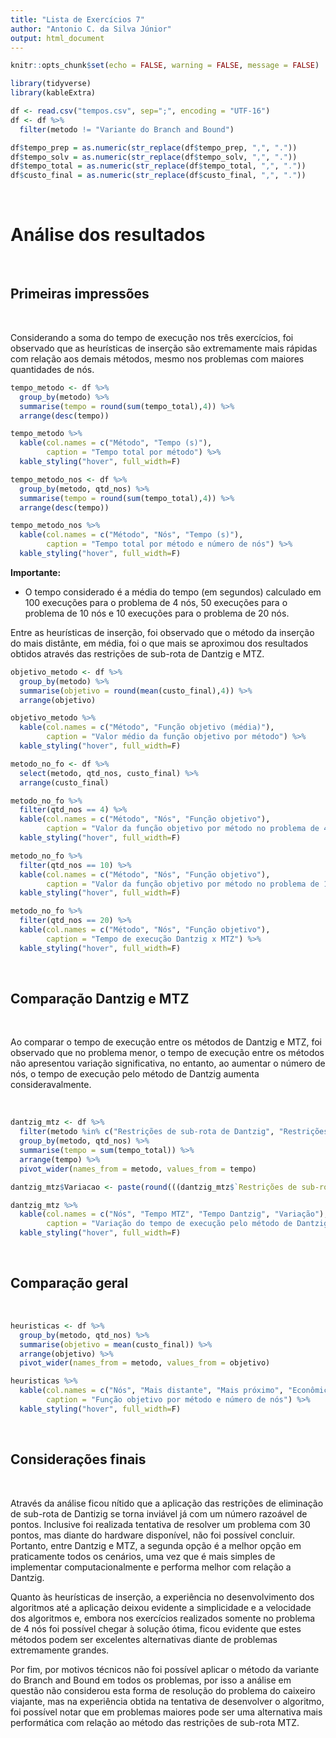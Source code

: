 ```yaml
---
title: "Lista de Exercícios 7"
author: "Antonio C. da Silva Júnior"
output: html_document
---
```


```r
knitr::opts_chunk$set(echo = FALSE, warning = FALSE, message = FALSE)
```

```r
library(tidyverse)
library(kableExtra)
```


```r
df <- read.csv("tempos.csv", sep=";", encoding = "UTF-16")
df <- df %>%
  filter(metodo != "Variante do Branch and Bound")

df$tempo_prep = as.numeric(str_replace(df$tempo_prep, ",", "."))
df$tempo_solv = as.numeric(str_replace(df$tempo_solv, ",", "."))
df$tempo_total = as.numeric(str_replace(df$tempo_total, ",", "."))
df$custo_final = as.numeric(str_replace(df$custo_final, ",", "."))
```

<br>

# Análise dos resultados

<br>

## Primeiras impressões

<br>

Considerando a soma do tempo de execução nos três exercícios, foi observado que as heurísticas de inserção são extremamente mais rápidas com relação aos demais métodos, mesmo nos problemas com maiores quantidades de nós.

```r
tempo_metodo <- df %>%
  group_by(metodo) %>%
  summarise(tempo = round(sum(tempo_total),4)) %>%
  arrange(desc(tempo))

tempo_metodo %>%
  kable(col.names = c("Método", "Tempo (s)"),
        caption = "Tempo total por método") %>%
  kable_styling("hover", full_width=F)
```

```r
tempo_metodo_nos <- df %>%
  group_by(metodo, qtd_nos) %>%
  summarise(tempo = round(sum(tempo_total),4)) %>%
  arrange(desc(tempo))

tempo_metodo_nos %>%
  kable(col.names = c("Método", "Nós", "Tempo (s)"),
        caption = "Tempo total por método e número de nós") %>%
  kable_styling("hover", full_width=F)
```

<b>Importante:</b>

- O tempo considerado é a média do tempo (em segundos) calculado em 100 execuções para o problema de 4 nós, 50 execuções para o problema de 10 nós e 10 execuções para o problema de 20 nós.

Entre as heurísticas de inserção, foi observado que o método da inserção do mais distânte, em média, foi o que mais se aproximou dos resultados obtidos através das restrições de sub-rota de Dantzig e MTZ. 

```r
objetivo_metodo <- df %>%
  group_by(metodo) %>%
  summarise(objetivo = round(mean(custo_final),4)) %>%
  arrange(objetivo)

objetivo_metodo %>%
  kable(col.names = c("Método", "Função objetivo (média)"),
        caption = "Valor médio da função objetivo por método") %>%
  kable_styling("hover", full_width=F)
```

```r
metodo_no_fo <- df %>%
  select(metodo, qtd_nos, custo_final) %>%
  arrange(custo_final)

metodo_no_fo %>%
  filter(qtd_nos == 4) %>%
  kable(col.names = c("Método", "Nós", "Função objetivo"),
        caption = "Valor da função objetivo por método no problema de 4 nós") %>%
  kable_styling("hover", full_width=F)

metodo_no_fo %>%
  filter(qtd_nos == 10) %>%
  kable(col.names = c("Método", "Nós", "Função objetivo"),
        caption = "Valor da função objetivo por método no problema de 10 nós") %>%
  kable_styling("hover", full_width=F)

metodo_no_fo %>%
  filter(qtd_nos == 20) %>%
  kable(col.names = c("Método", "Nós", "Função objetivo"),
        caption = "Tempo de execução Dantzig x MTZ") %>%
  kable_styling("hover", full_width=F)
```

<br>

## Comparação Dantzig e MTZ

<br>

Ao comparar o tempo de execução entre os métodos de Dantzig e MTZ, foi observado que no problema menor, o tempo de execução entre os métodos não apresentou variação significativa, no entanto, ao aumentar o número de nós, o tempo de execução pelo método de Dantzig aumenta consideravalmente.

<br>
```r
dantzig_mtz <- df %>%
  filter(metodo %in% c("Restrições de sub-rota de Dantzig", "Restrições de sub-rota MTZ")) %>%
  group_by(metodo, qtd_nos) %>%
  summarise(tempo = sum(tempo_total)) %>%
  arrange(tempo) %>%
  pivot_wider(names_from = metodo, values_from = tempo)

dantzig_mtz$Variacao <- paste(round(((dantzig_mtz$`Restrições de sub-rota de Dantzig` - dantzig_mtz$`Restrições de sub-rota MTZ`) / dantzig_mtz$`Restrições de sub-rota de Dantzig`) * 100,2),"%")

dantzig_mtz %>%
  kable(col.names = c("Nós", "Tempo MTZ", "Tempo Dantzig", "Variação"),
        caption = "Variação do tempo de execução pelo método de Dantzig com relação ao MTZ") %>%
  kable_styling("hover", full_width=F)
```

<br>

## Comparação geral

<br>

```r
heuristicas <- df %>%
  group_by(metodo, qtd_nos) %>%
  summarise(objetivo = mean(custo_final)) %>%
  arrange(objetivo) %>%
  pivot_wider(names_from = metodo, values_from = objetivo)

heuristicas %>%
  kable(col.names = c("Nós", "Mais distante", "Mais próximo", "Econômica", "Dantzig", "MTZ"),
        caption = "Função objetivo por método e número de nós") %>%
  kable_styling("hover", full_width=F)
```

<br>

## Considerações finais

<br>

Através da análise ficou nítido que a aplicação das restrições de eliminação de sub-rota de Dantizig se torna inviável já com um número razoável de pontos. Inclusive foi realizada tentativa de resolver um problema com 30 pontos, mas diante do hardware disponível, não foi possível concluir. Portanto, entre Dantzig e MTZ, a segunda opção é a melhor opção em praticamente todos os cenários, uma vez que é mais simples de implementar computacionalmente e performa melhor com relação a Dantzig. 

Quanto às heurísticas de inserção, a experiência no desenvolvimento dos algoritmos até a aplicação deixou evidente a simplicidade e a velocidade dos algoritmos e, embora nos exercícios realizados somente no problema de 4 nós foi possível chegar à solução ótima, ficou evidente que estes métodos podem ser excelentes alternativas diante de problemas extremamente grandes.

Por fim, por motivos técnicos não foi possível aplicar o método da variante do Branch and Bound em todos os problemas, por isso a análise em questão não considerou esta forma de resolução do problema do caixeiro viajante, mas na experiência obtida na tentativa de desenvolver o algoritmo, foi possível notar que em problemas maiores pode ser uma alternativa mais performática com relação ao método das restrições de sub-rota MTZ. 
